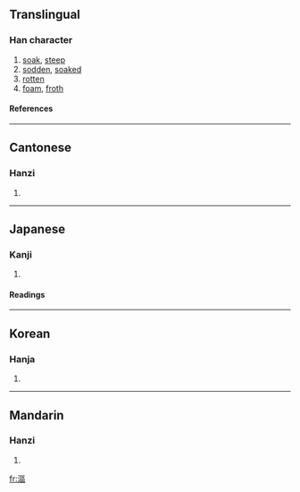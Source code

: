 {{see|沤}}

==Translingual==
===Han character===
{{Han char|rn=85|rad=水|as=11|sn=14|four=3111<sub>6</sub>|canj=水尸口口 (ESRR)}}
# [[soak]], [[steep]]
# [[sodden]], [[soaked]]
# [[rotten]]
# [[foam]], [[froth]]
====References====
{{Han ref|kx=0646.030|dkj=18139|dj=1055.060|hdz=31719.030|uh=6F1A|ud=28442|bh=E278|bd=57976}}

----
==Cantonese==
===Hanzi===
{{yue-hanzi|jyut=|y=au1, au3}}
# {{defn|Cantonese}}

----
==Japanese==
===Kanji===
{{ja-kanji|grade=|rs=水11}}
# {{defn|Japanese}} 
====Readings====
{{ja-readings|on=[[おう]] (ō), [[う]] (u)|kun=[[ひたす]] (hitasu)}}

----
==Korean==
===Hanja===
{{ko-hanja|hangeul=구|eumhun=|rv=gu|mr=ku|y=kwu}}
# {{defn|Korean}}

----
==Mandarin==
===Hanzi===
{{cmn-hanzi|sim=沤|pin=[[òu]] (ou4)|wg=ou<sup>4</sup>}}
# {{defn|Mandarin}}

[[fr:漚]]